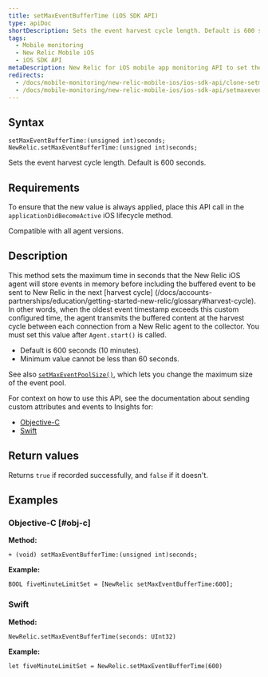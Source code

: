 ```yaml
---
title: setMaxEventBufferTime (iOS SDK API)
type: apiDoc
shortDescription: Sets the event harvest cycle length. Default is 600 seconds.
tags:
  - Mobile monitoring
  - New Relic Mobile iOS
  - iOS SDK API
metaDescription: New Relic for iOS mobile app monitoring API to set the time (in seconds) that the agent will store events in memory.
redirects:
  - /docs/mobile-monitoring/new-relic-mobile-ios/ios-sdk-api/clone-setmaxeventpoolsize-ios-sdk-api
  - /docs/mobile-monitoring/new-relic-mobile-ios/ios-sdk-api/setmaxeventbuffertime-ios-sdk-api
---
```


## Syntax

```
setMaxEventBufferTime:(unsigned int)seconds;
NewRelic.setMaxEventBufferTime:(unsigned int)seconds;
```

Sets the event harvest cycle length. Default is 600 seconds.

## Requirements

To ensure that the new value is always applied, place this API call in the `applicationDidBecomeActive` iOS lifecycle method.

Compatible with all agent versions.

## Description

This method sets the maximum time in seconds that the New Relic iOS agent will store events in memory before including the buffered event to be sent to New Relic in the next [harvest cycle] (/docs/accounts-partnerships/education/getting-started-new-relic/glossary#harvest-cycle).
In other words, when the oldest event timestamp exceeds this custom configured time, the agent transmits the buffered content at the harvest cycle between each connection from a New Relic agent to the collector. You must set this value after `Agent.start()` is called.

* Default is 600 seconds (10 minutes).
* Minimum value cannot be less than 60 seconds.

See also [`setMaxEventPoolSize()`](/docs/mobile-monitoring/new-relic-mobile-ios/ios-sdk-api/setmaxeventpoolsize-ios-sdk-api), which lets you change the maximum size of the event pool.

For context on how to use this API, see the documentation about sending custom attributes and events to Insights for:

* [Objective-C](/docs/mobile-monitoring/new-relic-mobile-ios/install-configure/work-ios-sdk-api#objc-custom-att-events)
* [Swift](/docs/mobile-monitoring/new-relic-mobile-ios/install-configure/work-ios-sdk-api#swift-custom-att-events)

## Return values

Returns `true` if recorded successfully, and `false` if it doesn't.

## Examples

### Objective-C [#obj-c]

**Method:**

```
+ (void) setMaxEventBufferTime:(unsigned int)seconds;
```

**Example:**

```
BOOL fiveMinuteLimitSet = [NewRelic setMaxEventBufferTime:600];
```

### Swift

**Method:**

```
NewRelic.setMaxEventBufferTime(seconds: UInt32)
```

**Example:**

```
let fiveMinuteLimitSet = NewRelic.setMaxEventBufferTime(600)
```
